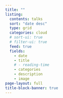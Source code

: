 ```yaml
---
title: ""
listing:
  contents: talks
  sort: "date desc"
  type: grid
  categories: cloud
  # sort-ui: true
  # filter-ui: true
  feed: true
  fields: 
    - date
    - title
    # - reading-time
    - categories
    - description
    - image
page-layout: full
title-block-banner: true
---
```


<!-- :::: {.columns} -->

<!-- ::: {.column width="40%} -->

<!-- ::: -->

<!-- ::: {.column width="60%'} -->

<!-- <iframe src="https://embeds.beehiiv.com/f1edc1d7-9d22-462b-935c-78e350a21f60?slim=true" data-test-id="beehiiv-embed" frameborder="0" scrolling="no" style="margin: 0; border-radius: 0px !important; background-color: transparent;"></iframe> -->

<!-- ::: -->

<!-- :::: -->
